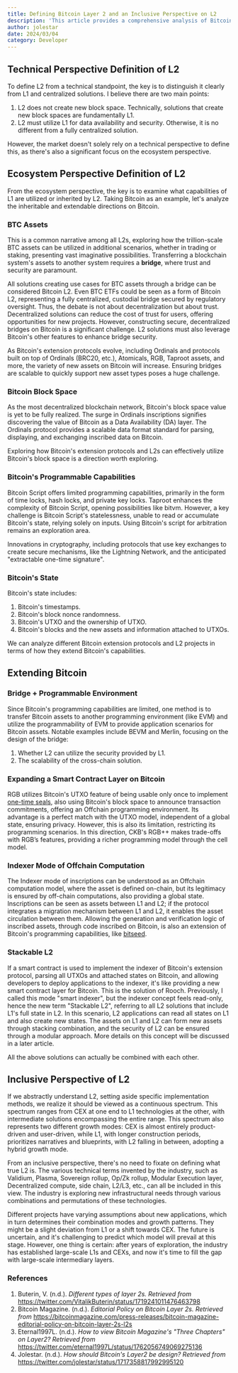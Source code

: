 ```yaml
---
title: Defining Bitcoin Layer 2 and an Inclusive Perspective on L2
description: 'This article provides a comprehensive analysis of Bitcoin L2 from both technical and ecosystem perspectives, examining key features like BTC assets, block space, and programmability. It proposes an inclusive view of L2 development and details four main approaches to Bitcoin extension: bridging, smart contract layer, Indexer mode, and Stackable L2.'
author: jolestar
date: 2024/03/04
category: Developer
---
```



<PostHeader />

## Technical Perspective Definition of L2

To define L2 from a technical standpoint, the key is to distinguish it clearly from L1 and centralized solutions. I believe there are two main points:

1. L2 does not create new block space. Technically, solutions that create new block spaces are fundamentally L1.
2. L2 must utilize L1 for data availability and security. Otherwise, it is no different from a fully centralized solution.

However, the market doesn't solely rely on a technical perspective to define this, as there's also a significant focus on the ecosystem perspective.

## Ecosystem Perspective Definition of L2

From the ecosystem perspective, the key is to examine what capabilities of L1 are utilized or inherited by L2. Taking Bitcoin as an example, let's analyze the inheritable and extendable directions on Bitcoin.

### BTC Assets

This is a common narrative among all L2s, exploring how the trillion-scale BTC assets can be utilized in additional scenarios, whether in trading or staking, presenting vast imaginative possibilities. Transferring a blockchain system's assets to another system requires a **bridge**, where trust and security are paramount.

All solutions creating use cases for BTC assets through a bridge can be considered Bitcoin L2. Even BTC ETFs could be seen as a form of Bitcoin L2, representing a fully centralized, custodial bridge secured by regulatory oversight. Thus, the debate is not about decentralization but about trust. Decentralized solutions can reduce the cost of trust for users, offering opportunities for new projects. However, constructing secure, decentralized bridges on Bitcoin is a significant challenge. L2 solutions must also leverage Bitcoin's other features to enhance bridge security.

As Bitcoin's extension protocols evolve, including Ordinals and protocols built on top of Ordinals (BRC20, etc.), Atomicals, RGB, Taproot assets, and more, the variety of new assets on Bitcoin will increase. Ensuring bridges are scalable to quickly support new asset types poses a huge challenge.

### Bitcoin Block Space

As the most decentralized blockchain network, Bitcoin's block space value is yet to be fully realized. The surge in Ordinals inscriptions signifies discovering the value of Bitcoin as a Data Availability (DA) layer. The Ordinals protocol provides a scalable data format standard for parsing, displaying, and exchanging inscribed data on Bitcoin.

Exploring how Bitcoin's extension protocols and L2s can effectively utilize Bitcoin's block space is a direction worth exploring.

### Bitcoin's Programmable Capabilities

Bitcoin Script offers limited programming capabilities, primarily in the form of time locks, hash locks, and private key locks. Taproot enhances the complexity of Bitcoin Script, opening possibilities like bitvm. However, a key challenge is Bitcoin Script's statelessness, unable to read or accumulate Bitcoin's state, relying solely on inputs. Using Bitcoin's script for arbitration remains an exploration area.

Innovations in cryptography, including protocols that use key exchanges to create secure mechanisms, like the Lightning Network, and the anticipated "extractable one-time signature".

### Bitcoin's State

Bitcoin's state includes:

1. Bitcoin's timestamps.
2. Bitcoin's block nonce randomness.
3. Bitcoin's UTXO and the ownership of UTXO.
4. Bitcoin's blocks and the new assets and information attached to UTXOs.

We can analyze different Bitcoin extension protocols and L2 projects in terms of how they extend Bitcoin's capabilities.

## Extending Bitcoin

### Bridge + Programmable Environment

Since Bitcoin's programming capabilities are limited, one method is to transfer Bitcoin assets to another programming environment (like EVM) and utilize the programmability of EVM to provide application scenarios for Bitcoin assets. Notable examples include BEVM and Merlin, focusing on the design of the bridge:

1. Whether L2 can utilize the security provided by L1.
2. The scalability of the cross-chain solution.

### Expanding a Smart Contract Layer on Bitcoin

RGB utilizes Bitcoin's UTXO feature of being usable only once to implement [one-time seals](https://www.btcstudy.org/2023/01/10/overview-of-the-main-concepts-and-features-of-the-rgb-design/), also using Bitcoin's block space to announce transaction commitments, offering an Offchain programming environment. Its advantage is a perfect match with the UTXO model, independent of a global state, ensuring privacy. However, this is also its limitation, restricting its programming scenarios. In this direction, CKB's RGB++ makes trade-offs with RGB’s features, providing a richer programming model through the cell model.

### Indexer Mode of Offchain Computation

The Indexer mode of inscriptions can be understood as an Offchain computation model, where the asset is defined on-chain, but its legitimacy is ensured by off-chain computations, also providing a global state. Inscriptions can be seen as assets between L1 and L2; if the protocol integrates a migration mechanism between L1 and L2, it enables the asset circulation between them. Allowing the generation and verification logic of inscribed assets, through code inscribed on Bitcoin, is also an extension of Bitcoin's programming capabilities, like [bitseed](https://bitseed.pro/).

### Stackable L2

If a smart contract is used to implement the indexer of Bitcoin's extension protocol, parsing all UTXOs and attached states on Bitcoin, and allowing developers to deploy applications to the indexer, it's like providing a new smart contract layer for Bitcoin. This is the solution of Rooch. Previously, I called this mode "smart indexer", but the indexer concept feels read-only, hence the new term "Stackable L2", referring to all L2 solutions that include L1's full state in L2. In this scenario, L2 applications can read all states on L1 and also create new states. The assets on L1 and L2 can form new assets through stacking combination, and the security of L2 can be ensured through a modular approach. More details on this concept will be discussed in a later article.

All the above solutions can actually be combined with each other.

## Inclusive Perspective of L2

If we abstractly understand L2, setting aside specific implementation methods, we realize it should be viewed as a continuous spectrum. This spectrum ranges from CEX at one end to L1 technologies at the other, with intermediate solutions encompassing the entire range. This spectrum also represents two different growth modes: CEX is almost entirely product-driven and user-driven, while L1, with longer construction periods, prioritizes narratives and blueprints, with L2 falling in between, adopting a hybrid growth mode.

From an inclusive perspective, there's no need to fixate on defining what true L2 is. The various technical terms invented by the industry, such as Validium, Plasma, Sovereign rollup, Op/Zk rollup, Modular Execution layer, Decentralized compute, side chain, L2/L3, etc., can all be included in this view. The industry is exploring new infrastructural needs through various combinations and permutations of these technologies.

Different projects have varying assumptions about new applications, which in turn determines their combination modes and growth patterns. They might be a slight deviation from L1 or a shift towards CEX. The future is uncertain, and it's challenging to predict which model will prevail at this stage. However, one thing is certain: after years of exploration, the industry has established large-scale L1s and CEXs, and now it's time to fill the gap with large-scale intermediary layers.

### References

1. Buterin, V. (n.d.). *Different types of layer 2s. Retrieved from* https://twitter.com/VitalikButerin/status/1719241011476463798 
2. Bitcoin Magazine. (n.d.). *Editorial Policy on Bitcoin Layer 2s. Retrieved from* https://bitcoinmagazine.com/press-releases/bitcoin-magazine-editorial-policy-on-bitcoin-layer-2s-l2s
3. Eternal1997L. (n.d.). *How to view Bitcoin Magazine's "Three Chapters" on Layer2? Retrieved from* https://twitter.com/eternal1997L/status/1762056749069275136
4. Jolestar. (n.d.). *How should Bitcoin's Layer2 be design? Retrieved from* https://twitter.com/jolestar/status/1717358817992995120
